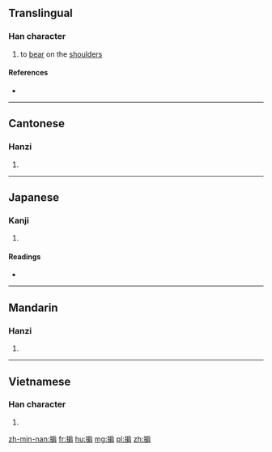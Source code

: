 ==Translingual==

===Han character===
{{Han char|rn=64|rad=手|as=08|sn=11|four=5302<sub>7</sub>|canj=手竹尸月 (QHSB), 手戈尸月 (QISB)|ids=⿰[[扌]][[肩]]}}

# to [[bear]] on the [[shoulder]]s

====References====
* {{Han ref|kx=0440.181|dkj=12308|dj=0791.130|hdz=31907.050|uh=63AE|ud=25518|bh=D57A|bd=54650}}

----

==Cantonese==

===Hanzi===
{{yue-hanzi|jyut=[[kin4]]|y=kin4}}

# {{defn|lang=yue|sort=手08}}

----

==Japanese==

===Kanji===
{{ja-kanji|grade=|rs=手08}}

# {{defn|lang=ja|sort=手08}}

====Readings====
* {{ja-readings|on=[[けん]] (ken)|kun=[[かつぐ]] (katsugu)}}

----

==Mandarin==

===Hanzi===
{{cmn-hanzi|pin=[[qián]] ([[qian2]])|wg=ch'ien<sup>2</sup>}}

# {{defn|lang=cmn|sort=手08}}

----

==Vietnamese==

===Han character===
{{vi-readings|rs=手08| hanviet = khiêng}}

# {{defn|lang=vi|sort=手08}}

[[zh-min-nan:掮]]
[[fr:掮]]
[[hu:掮]]
[[mg:掮]]
[[pl:掮]]
[[zh:掮]]